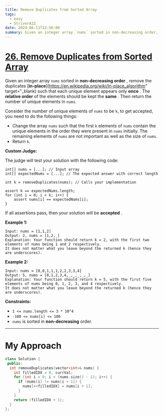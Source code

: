 ```yaml
---
title: Remove Duplicates from Sorted Array
tags:
  - easy
  - StriverA2Z
date: 2024-06-11T12:56:00
summary: Given an integer array `nums` sorted in non-decreasing order, remove the duplicates in-place such that each unique element appears only once. The relative order of the elements should be kept the same. Then return the number of unique elements in `nums`.
---
```


# [26. Remove Duplicates from Sorted Array](https://leetcode.com/problems/remove-duplicates-from-sorted-array/description/)

Given an integer array `nums` sorted in **non-decreasing order** , remove the duplicates [**in-place**](https://en.wikipedia.org/wiki/In-place_algorithm" target="\_blank) such that each unique element appears only **once** . The **relative order** of the elements should be kept the **same** . Then return the number of unique elements in `nums`.

Consider the number of unique elements of `nums` to be `k`, to get accepted, you need to do the following things:

- Change the array `nums` such that the first `k` elements of `nums` contain the unique elements in the order they were present in `nums` initially. The remaining elements of `nums` are not important as well as the size of `nums`.
- Return `k`.

**Custom Judge:**

The judge will test your solution with the following code:

```
int[] nums = [...]; // Input array
int[] expectedNums = [...]; // The expected answer with correct length

int k = removeDuplicates(nums); // Calls your implementation

assert k == expectedNums.length;
for (int i = 0; i < k; i++) {
    assert nums[i] == expectedNums[i];
}
```

If all assertions pass, then your solution will be **accepted** .

**Example 1:**

```
Input: nums = [1,1,2]
Output: 2, nums = [1,2,_]
Explanation: Your function should return k = 2, with the first two elements of nums being 1 and 2 respectively.
It does not matter what you leave beyond the returned k (hence they are underscores).
```

**Example 2:**

```
Input: nums = [0,0,1,1,1,2,2,3,3,4]
Output: 5, nums = [0,1,2,3,4,_,_,_,_,_]
Explanation: Your function should return k = 5, with the first five elements of nums being 0, 1, 2, 3, and 4 respectively.
It does not matter what you leave beyond the returned k (hence they are underscores).
```

**Constraints:**

- `1 <= nums.length <= 3 * 10^4`
- `-100 <= nums[i] <= 100`
- `nums` is sorted in **non-decreasing** order.

---

# My Approach

```cpp
class Solution {
 public:
  int removeDuplicates(vector<int>& nums) {
    int filledIDX = 0, currVal;
    for (int i = 0; i < (nums.size() - 1); i++) {
      if (nums[i] != nums[i + 1]) {
        nums[++filledIDX] = nums[i + 1];
      }
    }
    return (filledIDX + 1);
  }
};
```
